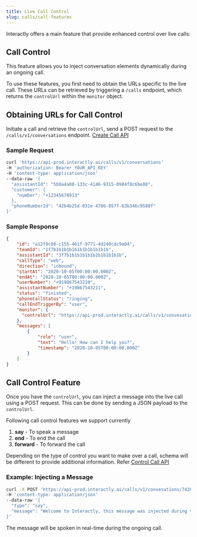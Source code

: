 ```yaml
---
title: Live Call Control
slug: calls/call-features
---
```


Interactly offers a main feature that provide enhanced control over live calls:

## Call Control

This feature allows you to inject conversation elements dynamically during an ongoing call.

To use these features, you first need to obtain the URLs specific to the live call. These URLs can be retrieved by triggering a `/calls` endpoint, which returns the `controlUrl` within the `monitor` object.

## Obtaining URLs for Call Control

Initiate a call and retrieve the `controlUrl`, send a POST request to the `/calls/v1/conversations` endpoint. [Create Call API](/api-reference/calls/create-call)

### Sample Request

```bash
curl 'https://api-prod.interactly.ai/calls/v1/conversations'
-H 'authorization: Bearer YOUR_API_KEY' 
-H 'content-type: application/json' 
--data-raw '{
  "assistantId": "5b0a4a08-133c-4146-9315-0984f8c6be80",
  "customer": {
    "number": "+12345678913"
  },
  "phoneNumberId": "42b4b25d-031e-4786-857f-63b346c9580f"
}'
```

### Sample Response

```json
{
    "id": "a12f9c88-c155-461f-9771-4d240cdc9a04",
    "teamId": "1f7b1b1b1b1b1b1b1b1b1b1b",
    "assistantId": "3f7b1b1b1b1b1b1b1b1b1b1b",
    "callType": "web",
    "direction": "inbound",
    "startAt": "2020-10-05T00:00:00.000Z",
    "endAt": "2020-10-05T00:00:00.000Z",
    "userNumber": "+919867543210",
    "assistantNumber": "+19867543211",
    "status": "finished",
    "phoneCallStatus": "ringing",
    "callEndTriggerBy": "user",
    "monitor": {
      "controlUrl": "https://api-prod.interactly.ai/calls/v1/convesations/7420f27a-30fd-4f49-a995-5549ae7cc00d/control"
    },
    "messages": [
        {
            "role": "user",
            "text": "Hello! How can I help you?",
            "timestamp": "2020-10-05T00:00:00.000Z"
        }
    ]
}
```

## Call Control Feature

Once you have the `controlUrl`, you can inject a message into the live call using a POST request. This can be done by sending a JSON payload to the `controlUrl`.

Following call control features we support currently

1. **say** - To speak a message
2. **end** - To end the call
3. **forward** - To forward the call

Depending on the type of control you want to make over a call, schema will be different to provide additional information. Refer [Control Call API](/api-reference/calls/control-call)

### Example: Injecting a Message

```bash
curl -X POST 'https://api-prod.interactly.ai/calls/v1/convesations/7420f27a-30fd-4f49-a995-5549ae7cc00d/control'
-H 'content-type: application/json' 
--data-raw '{
  "type": "say",
  "message": "Welcome to Interactly, this message was injected during the call."
}'

```

The message will be spoken in real-time during the ongoing call.
